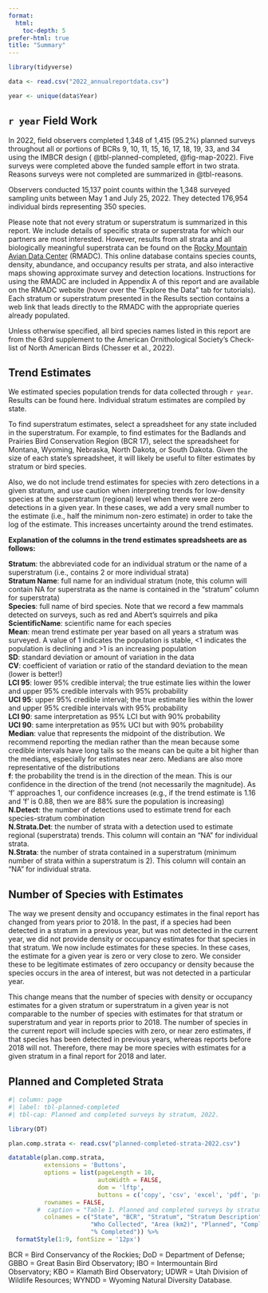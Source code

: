 ```yaml
---
format:
  html:
    toc-depth: 5
prefer-html: true
title: "Summary"
---
```


```r
library(tidyverse)

data <- read.csv("2022_annualreportdata.csv")

year <- unique(data$Year)

``` 
::: {.callout-note icon=false}

## `r year` Field Work

In 2022, field observers completed 1,348 of 1,415 (95.2%) planned surveys throughout all or portions of BCRs 9, 10, 11, 15, 16, 17, 18, 19, 33, and 34 using the IMBCR design (
@tbl-planned-completed, @fig-map-2022). Five surveys were completed above the funded sample effort in two strata. Reasons surveys were not completed are summarized in @tbl-reasons. 

Observers conducted 15,137 point counts within the 1,348 surveyed sampling units between May 1 and July 25, 2022. They detected 176,954 individual birds representing 350 species.

:::

Please note that not every stratum or superstratum is summarized in this report. We include details of specific strata or superstrata for which our partners are most interested. However, results from all strata and all biologically meaningful superstrata can be found on the [Rocky Mountain Avian Data Center](http://rmbo.org/v3/avian/ExploretheData.aspx) (RMADC). This online database contains species counts, density, abundance, and occupancy results per strata, and also interactive maps showing approximate survey and detection locations. Instructions for using the RMADC are included in Appendix A of this report and are available on the RMADC website (hover over the “Explore the Data” tab for tutorials). Each stratum or superstratum presented in the Results section contains a web link that leads directly to the RMADC with the appropriate queries already populated.  

Unless otherwise specified, all bird species names listed in this report are from the 63rd supplement to the American Ornithological Society's Check-list of North American Birds (Chesser et al., 2022).


## Trend Estimates {.unnumbered}

We estimated species population trends for data collected through `r year`. Results can be found here. Individual stratum estimates are compiled by state.  

To find superstratum estimates, select a spreadsheet for any state included in the superstratum. For example, to find estimates for the Badlands and Prairies Bird Conservation Region (BCR 17), select the spreadsheet for Montana, Wyoming, Nebraska, North Dakota, or South Dakota. Given the size of each state’s spreadsheet, it will likely be useful to filter estimates by stratum or bird species.  

Also, we do not include trend estimates for species with zero detections in a given stratum, and use caution when interpreting trends for low-density species at the superstratum (regional) level when there were zero detections in a given year. In these cases, we add a very small number to the estimate (i.e., half the minimum non-zero estimate) in order to take the log of the estimate. This increases uncertainty around the trend estimates.  

**Explanation of the columns in the trend estimates spreadsheets are as follows:**  

**Stratum**: the abbreviated code for an individual stratum or the name of a superstratum (i.e., contains 2 or more individual strata)  
**Stratum Name**: full name for an individual stratum (note, this column will contain NA for superstrata as the name is contained in the “stratum” column for superstrata)  
**Species**: full name of bird species. Note that we record a few mammals detected on surveys, such as red and Abert’s squirrels and pika  
**ScientificName**: scientific name for each species  
**Mean**: mean trend estimate per year based on all years a stratum was surveyed. A value of 1 indicates the population is stable, <1 indicates the population is declining and >1 is an increasing population  
**SD**: standard deviation or amount of variation in the data  
**CV**: coefficient of variation or ratio of the standard deviation to the mean (lower is better!)  
**LCI 95**: lower 95% credible interval; the true estimate lies within the lower and upper 95% credible intervals with 95% probability  
**UCI 95**: upper 95% credible interval; the true estimate lies within the lower and upper 95% credible intervals with 95% probability  
**LCI 90**: same interpretation as 95% LCI but with 90% probability  
**UCI 90**: same interpretation as 95% UCI but with 90% probability  
**Median**: value that represents the midpoint of the distribution. We recommend reporting the median rather than the mean because some credible intervals have long tails so the means can be quite a bit higher than the medians, especially for estimates near zero. Medians are also more representative of the distributions  
**f**: the probability the trend is in the direction of the mean. This is our confidence in the direction of the trend (not necessarily the magnitude). As 'f' approaches 1, our confidence increases (e.g., if the trend estimate is 1.16 and 'f' is 0.88, then we are 88% sure the population is increasing)  
**N.Detect**: the number of detections used to estimate trend for each species-stratum combination   
**N.Strata.Det**: the number of strata with a detection used to estimate regional (superstrata) trends. This column will contain an “NA” for individual strata.  
**N.Strata**: the number of strata contained in a superstratum (minimum number of strata within a superstratum is 2). This column will contain an “NA” for individual strata.  


## Number of Species with Estimates {.unnumbered}

The way we present density and occupancy estimates in the final report has changed from years prior to 2018. In the past, if a species had been detected in a stratum in a previous year, but was not detected in the current year, we did not provide density or occupancy estimates for that species in that stratum. We now include estimates for these species. In these cases, the estimate for a given year is zero or very close to zero. We consider these to be legitimate estimates of zero occupancy or density because the species occurs in the area of interest, but was not detected in a particular year.  

This change means that the number of species with density or occupancy estimates for a given stratum or superstratum in a given year is not comparable to the number of species with estimates for that stratum or superstratum and year in reports prior to 2018. The number of species in the current report will include species with zero, or near zero estimates, if that species has been detected in previous years, whereas reports before 2018 will not. Therefore, there may be more species with estimates for a given stratum in a final report for 2018 and later. 


## Planned and Completed Strata {.unnumbered}

```r
#| column: page
#| label: tbl-planned-completed
#| tbl-cap: Planned and completed surveys by stratum, 2022.

library(DT)

plan.comp.strata <- read.csv("planned-completed-strata-2022.csv")

datatable(plan.comp.strata, 
          extensions = 'Buttons',
          options = list(pageLength = 10,
                         autoWidth = FALSE,
                         dom = 'lftp',
                         buttons = c('copy', 'csv', 'excel', 'pdf', 'print')),
          rownames = FALSE,
        #  caption = "Table 1. Planned and completed surveys by stratum, 2022.",
          colnames = c("State", "BCR", "Stratum", "Stratum Description", 
                       "Who Collected", "Area (km2)", "Planned", "Completed",
                       "% Completed")) %>%
  formatStyle(1:9, fontSize = '12px')

```
BCR = Bird Conservancy of the Rockies; DoD = Department of Defense; GBBO = Great Basin Bird Observatory; IBO = Intermountain Bird Observatory; KBO = Klamath Bird Observatory; UDWR = Utah Division of Wildlife Resources; WYNDD = Wyoming Natural Diversity Database.




